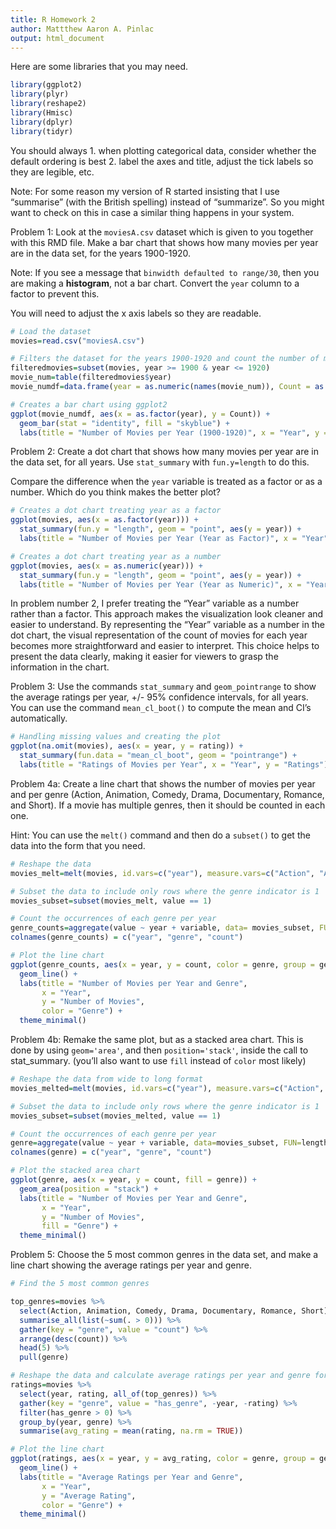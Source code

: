 ```yaml
---
title: R Homework 2
author: Mattthew Aaron A. Pinlac
output: html_document
---
```


Here are some libraries that you may need.
```r
library(ggplot2)
library(plyr)
library(reshape2)
library(Hmisc)
library(dplyr)
library(tidyr)
```

You should always
1. when plotting categorical data, consider whether the default ordering is best
2. label the axes and title, adjust the tick labels so they are legible, etc.

Note: For some reason my version of R started insisting that I use "summarise" (with the British spelling) instead of "summarize". So you might want to check on this in case a similar thing happens in your system.

Problem 1: Look at the `moviesA.csv` dataset which is given to you together with this RMD file. Make a bar chart that shows how many movies per year are in the data set, for the years 1900-1920.

Note: If you see a message that `binwidth defaulted to range/30`, then you are making a **histogram**, not a bar chart. Convert the `year` column to a factor to prevent this.

You will need to adjust the x axis labels so they are readable.

```r
# Load the dataset
movies=read.csv("moviesA.csv")

# Filters the dataset for the years 1900-1920 and count the number of movies per year
filteredmovies=subset(movies, year >= 1900 & year <= 1920)
movie_num=table(filteredmovies$year)
movie_numdf=data.frame(year = as.numeric(names(movie_num)), Count = as.numeric(movie_num))

# Creates a bar chart using ggplot2
ggplot(movie_numdf, aes(x = as.factor(year), y = Count)) +
  geom_bar(stat = "identity", fill = "skyblue") +
  labs(title = "Number of Movies per Year (1900-1920)", x = "Year", y = "Number of Movies")
```

Problem 2: Create a dot chart that shows how many movies per year are in the data set, for all years. Use `stat_summary` with `fun.y=length` to do this. 

Compare the difference when the `year` variable is treated as a factor or as a number. Which do you think makes the better plot?

```r

# Creates a dot chart treating year as a factor
ggplot(movies, aes(x = as.factor(year))) +
  stat_summary(fun.y = "length", geom = "point", aes(y = year)) +
  labs(title = "Number of Movies per Year (Year as Factor)", x = "Year", y = "Number of Movies")

# Creates a dot chart treating year as a number
ggplot(movies, aes(x = as.numeric(year))) +
  stat_summary(fun.y = "length", geom = "point", aes(y = year)) +
  labs(title = "Number of Movies per Year (Year as Numeric)", x = "Year", y = "Number of Movies")
```
In problem number 2, I prefer treating the "Year" variable as a number rather than a factor. This approach makes the visualization look cleaner and easier to understand. By representing the "Year" variable as a number in the dot chart, the visual representation of the count of movies for each year becomes more straightforward and easier to interpret. This choice helps to present the data clearly, making it easier for viewers to grasp the information in the chart.



Problem 3: Use the commands `stat_summary` and `geom_pointrange` to show the average ratings per year, +/- 95% confidence intervals, for all years. You can use the command `mean_cl_boot()` to compute the mean and CI's automatically.

```r

# Handling missing values and creating the plot
ggplot(na.omit(movies), aes(x = year, y = rating)) +
  stat_summary(fun.data = "mean_cl_boot", geom = "pointrange") +
  labs(title = "Ratings of Movies per Year", x = "Year", y = "Ratings")

```

Problem 4a: Create a line chart that shows the number of movies per year and per genre (Action, Animation, Comedy, Drama, Documentary, Romance, and Short). If a movie has multiple genres, then it should be counted in each one.

Hint: You can use the `melt()` command and then do a `subset()` to get the data into the form that you need.

```r

# Reshape the data
movies_melt=melt(movies, id.vars=c("year"), measure.vars=c("Action", "Animation", "Comedy", "Drama", "Documentary", "Romance", "Short"))

# Subset the data to include only rows where the genre indicator is 1
movies_subset=subset(movies_melt, value == 1)

# Count the occurrences of each genre per year
genre_counts=aggregate(value ~ year + variable, data= movies_subset, FUN=length)
colnames(genre_counts) = c("year", "genre", "count")

# Plot the line chart
ggplot(genre_counts, aes(x = year, y = count, color = genre, group = genre)) +
  geom_line() +
  labs(title = "Number of Movies per Year and Genre",
       x = "Year",
       y = "Number of Movies",
       color = "Genre") +
  theme_minimal()
```

Problem 4b: Remake the same plot, but as a stacked area chart. This is done by using `geom='area'`, and then `position='stack'`, inside the call to stat_summary. (you'll also want to use `fill` instead of `color` most likely)

```r
# Reshape the data from wide to long format
movies_melted=melt(movies, id.vars=c("year"), measure.vars=c("Action", "Animation", "Comedy", "Drama", "Documentary", "Romance", "Short"))

# Subset the data to include only rows where the genre indicator is 1
movies_subset=subset(movies_melted, value == 1)

# Count the occurrences of each genre per year
genre=aggregate(value ~ year + variable, data=movies_subset, FUN=length)
colnames(genre) = c("year", "genre", "count")

# Plot the stacked area chart
ggplot(genre, aes(x = year, y = count, fill = genre)) +
  geom_area(position = "stack") +
  labs(title = "Number of Movies per Year and Genre",
       x = "Year",
       y = "Number of Movies",
       fill = "Genre") +
  theme_minimal()
```

Problem 5: Choose the 5 most common genres in the data set, and make a line chart showing the average ratings per year and genre. 

```r
# Find the 5 most common genres

top_genres=movies %>%
  select(Action, Animation, Comedy, Drama, Documentary, Romance, Short) %>%
  summarise_all(list(~sum(. > 0))) %>%
  gather(key = "genre", value = "count") %>%
  arrange(desc(count)) %>%
  head(5) %>%
  pull(genre)

# Reshape the data and calculate average ratings per year and genre for the top genres
ratings=movies %>%
  select(year, rating, all_of(top_genres)) %>%
  gather(key = "genre", value = "has_genre", -year, -rating) %>%
  filter(has_genre > 0) %>%
  group_by(year, genre) %>%
  summarise(avg_rating = mean(rating, na.rm = TRUE))

# Plot the line chart
ggplot(ratings, aes(x = year, y = avg_rating, color = genre, group = genre)) +
  geom_line() +
  labs(title = "Average Ratings per Year and Genre",
       x = "Year",
       y = "Average Rating",
       color = "Genre") +
  theme_minimal()
```

